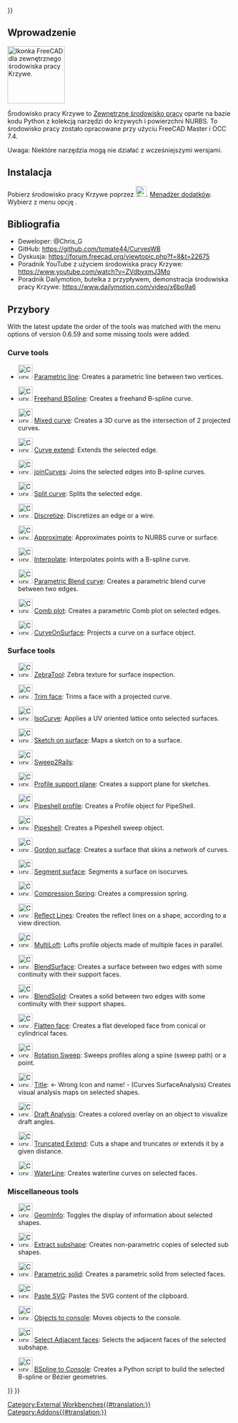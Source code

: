 <languages/>
{{UnfinishedDocu{{#translation:}}}}


<span id="Introduction"></span>
==Wprowadzenie==

[[Image:Curves_workbench_icon.svg|thumb|128px|Ikonka FreeCAD dla zewnętrznego środowiska pracy Krzywe.]]
{{TOCright}}

Środowisko pracy Krzywe to [[External_workbenches/pl|Zewnętrzne środowisko pracy]] oparte na bazie kodu Python z kolekcją narzędzi do krzywych i powierzchni NURBS. To środowisko pracy zostało opracowane przy użyciu FreeCAD Master i OCC 7.4.

Uwaga: Niektóre narzędzia mogą nie działać z wcześniejszymi wersjami.

<span id="Installation"></span>
==Instalacja==

Pobierz środowisko pracy Krzywe poprzez [[Image:Std_AddonMgr.svg|24px|link=Std_AddonMgr/pl]]. [[Std_AddonMgr/pl|Menadżer dodatków]]. Wybierz z menu opcję {{MenuCommand|Przybory → Menadżer dodatków}}.

<span id="References"></span>
==Bibliografia==

* Deweloper: @Chris_G
* GitHub: https://github.com/tomate44/CurvesWB
* Dyskusja: https://forum.freecad.org/viewtopic.php?f=8&t=22675
* Poradnik YouTube z użyciem środowiska pracy Krzywe: https://www.youtube.com/watch?v=ZVdbvxmJ3Mo
* Poradnik Dailymotion, butelka z przypływem, demonstracja środowiska pracy Krzywe: https://www.dailymotion.com/video/x6bo9a6

<span id="Tools"></span>
==Przybory==

With the latest update the order of the tools was matched with the menu options of version 0.6.59 and some missing tools were added.

===Curve tools===

* [[Image:Curves_Line.svg|32px]] [[Curves_Line|Parametric line]]: Creates a parametric line between two vertices.

* [[Image:Curves_EditableSpline.svg|32px]] [[Curves_EditableSpline|Freehand BSpline]]: Creates a freehand B-spline curve.

* [[Image:Curves_MixedCurve.svg|32px]] [[Curves_MixedCurve|Mixed curve]]: Creates a 3D curve as the intersection of 2 projected curves.

* [[Image:Curves_ExtendCurve.svg|32px]] [[Curves_ExtendCurve|Curve extend]]: Extends the selected edge.

* [[Image:Curves_JoinCurve.svg|32px]] [[Curves_JoinCurve|joinCurves]]: Joins the selected edges into B-spline curves.

* [[Image:Curves_SplitCurve.svg|32px]] [[Curves_SplitCurve|Split curve]]: Splits the selected edge.

* [[Image:Curves_Discretize.svg|32px]] [[Curves_Discretize|Discretize]]: Discretizes an edge or a wire.

* [[Image:Curves_Approximate.svg|32px]] [[Curves_Approximate|Approximate]]: Approximates points to NURBS curve or surface.

* [[Image:Curves_Interpolate.svg|32px]] [[Curves_Interpolate|Interpolate]]: Interpolates points with a B-spline curve.

* [[Image:Curves_ParametricBlendCurve.svg|32px]] [[Curves_ParametricBlendCurve|Parametric Blend curve]]: Creates a parametric blend curve between two edges.

* [[Image:Curves_ParametricComb.svg|32px]] [[Curves_ParametricComb|Comb plot]]: Creates a parametric Comb plot on selected edges.

* [[Image:Curves_CurveOnSurface.svg|32px]] [[Curves_CurveOnSurface|CurveOnSurface]]: Projects a curve on a surface object.

===Surface tools===

* [[Image:Curves_ZebraTool.svg|32px]] [[Curves_ZebraTool|ZebraTool]]: Zebra texture for surface inspection.

* [[Image:Curves_TrimFace.svg|32px]] [[Curves_TrimFace|Trim face]]: Trims a face with a projected curve.

* [[Image:Curves_IsoCurve.svg|32px]] [[Curves_IsoCurve|IsoCurve]]: Applies a UV oriented lattice onto selected surfaces.

* [[Image:Curves_SketchOnSurface.svg|32px]] [[Curves_SketchOnSurface|Sketch on surface]]: Maps a sketch on to a surface.

* [[Image:Curves_Sweep2Rails.svg|32px]] [[Curves_Sweep2Rails|Sweep2Rails]]:

* [[Image:Curves_ProfileSupport.svg|32px]] [[Curves_ProfileSupport|Profile support plane]]: Creates a support plane for sketches.

* [[Image:Curves_PipeshellProfile.svg|32px]] [[Curves_PipeshellProfile|Pipeshell profile]]: Creates a Profile object for PipeShell.

* [[Image:Curves_Pipeshell.svg|32px]] [[Curves_Pipeshell|Pipeshell]]: Creates a Pipeshell sweep object.

* [[Image:Curves_GordonSurface.svg|32px]] [[Curves_GordonSurface|Gordon surface]]: Creates a surface that skins a network of curves.

* [[Image:Curves_SegmentSurface.svg|32px]] [[Curves_SegmentSurface|Segment surface]]: Segments a surface on isocurves.

* [[Image:Curves_CompressionSpring.svg|32px]] [[Curves_CompressionSpring|Compression Spring]]: Creates a compression spring.

* [[Image:Curves_ReflectLines.svg|32px]] [[Curves_ReflectLines|Reflect Lines]]: Creates the reflect lines on a shape, according to a view direction.

* [[Image:Curves_MultiLoft.svg|32px]] [[Curves_MultiLoft|MultiLoft]]: Lofts profile objects made of multiple faces in parallel.

* [[Image:Curves_BlendSurf2.svg|32px]] [[Curves_BlendSurf2|BlendSurface]]: Creates a surface between two edges with some continuity with their support faces.

* [[Image:Curves_BlendSolid.svg|32px]] [[Curves_BlendSolid|BlendSolid]]: Creates a solid between two edges with some continuity with their support shapes.

* [[Image:Curves_FlattenFace.svg|32px]] [[Curves_FlattenFace|Flatten face]]: Creates a flat developed face from conical or cylindrical faces.

* [[Image:Curves_RotationSweep.svg|32px]] [[Curves_RotationSweep|Rotation Sweep]]: Sweeps profiles along a spine (sweep path) or a point.

* [[Image:Curves_ZebraTool.svg|32px]] [[Curves_SurfaceAnalysis|Title]]: <- Wrong Icon and name! - (Curves SurfaceAnalysis) Creates visual analysis maps on selected shapes.

* [[Image:Curves_DraftAnalysis.svg|32px]] [[Curves_DraftAnalysis|Draft Analysis]]: Creates a colored overlay on an object to visualize draft angles.

* [[Image:Curves_TruncateExtend.svg|32px]] [[Curves_TruncateExtend|Truncated Extend]]: Cuts a shape and truncates or extends it by a given distance.

* [[Image:Curves_WaterlineCurves.svg|32px]] [[Curves_WaterlineCurves|WaterLine]]: Creates waterline curves on selected faces.

===Miscellaneous tools===

* [[Image:Curves_GeomInfo.svg|32px]] [[Curves_GeomInfo|GeomInfo]]: Toggles the display of information about selected shapes.

* [[Image:Curves_ExtractSubshape.svg|32px]] [[Curves_ExtractSubshape|Extract subshape]]: Creates non-parametric copies of selected sub shapes.

* [[Image:Curves_ParametricSolid.svg|32px]] [[Curves_ParametricSolid|Parametric solid]]: Creates a parametric solid from selected faces.

* [[Image:Curves_PasteSVG.svg|32px]] [[Curves_PasteSVG|Paste SVG]]: Pastes the SVG content of the clipboard.

* [[Image:Curves_ToConsole.svg|32px]] [[Curves_ToConsole|Objects to console]]: Moves objects to the console.

* [[Image:Curves_AdjacentFaces.svg|32px]] [[Curves_AdjacentFaces|Select Adjacent faces]]: Selects the adjacent faces of the selected subshape.

* [[Image:Curves_BSplineToConsole.svg|32px]] [[Curves_BSplineToConsole|BSpline to Console]]: Creates a Python script to build the selected B-spline or Bézier geometries.


{{Curves Tools navi{{#translation:}}}}
{{Userdocnavi{{#translation:}}}}
[[Category:External Workbenches{{#translation:}}]]
[[Category:Addons{{#translation:}}]]